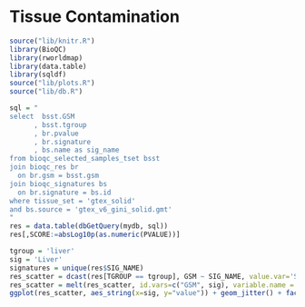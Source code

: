 # Tissue Contamination

```r
source("lib/knitr.R")
library(BioQC)
library(rworldmap)
library(data.table)
library(sqldf)
source("lib/plots.R")
source("lib/db.R")
```

```r
sql = "
select  bsst.GSM
      , bsst.tgroup
      , br.pvalue
      , br.signature
      , bs.name as sig_name
from bioqc_selected_samples_tset bsst
join bioqc_res br 
  on br.gsm = bsst.gsm 
join bioqc_signatures bs
  on br.signature = bs.id
where tissue_set = 'gtex_solid'
and bs.source = 'gtex_v6_gini_solid.gmt'
"
res = data.table(dbGetQuery(mydb, sql))
res[,SCORE:=absLog10p(as.numeric(PVALUE))]
```

```r
tgroup = 'liver'
sig = 'Liver'
signatures = unique(res$SIG_NAME)
res_scatter = dcast(res[TGROUP == tgroup], GSM ~ SIG_NAME, value.var='SCORE')
res_scatter = melt(res_scatter, id.vars=c("GSM", sig), variable.name = 'SIG_NAME')
ggplot(res_scatter, aes_string(x=sig, y="value")) + geom_jitter() + facet_wrap(~SIG_NAME, scales = 'free') + geom_hline(aes(yintercept=6, colour='red'))

```

